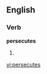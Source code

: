 
==English==

===Verb===
'''persecutes'''

# {{third-person singular of|[[persecute]]}}

[[vi:persecutes]]